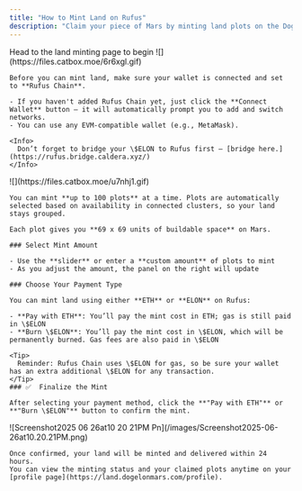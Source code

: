```yaml
---
title: "How to Mint Land on Rufus"
description: "Claim your piece of Mars by minting land plots on the Dogelon: Land on Mars metaverse. Each plot grants space to build, customize, and terraform."
---
```


<Steps>
  <Step title="Go to the Minting Site">
    <Card title="Dogelon: Land on Mars" icon="shuttle-space" href="https://land.dogelonmars.com">
      Head to the land minting page to begin
    </Card>
  </Step>
  <Step title="Connect Your Wallet">
    ![](https://files.catbox.moe/6r6xgl.gif)

    Before you can mint land, make sure your wallet is connected and set to **Rufus Chain**.

    - If you haven't added Rufus Chain yet, just click the **Connect Wallet** button — it will automatically prompt you to add and switch networks.
    - You can use any EVM-compatible wallet (e.g., MetaMask).

    <Info>
      Don’t forget to bridge your \$ELON to Rufus first — [bridge here.](https://rufus.bridge.caldera.xyz/)
    </Info>
  </Step>
  <Step title="Mint Land">
    ![](https://files.catbox.moe/u7nhj1.gif)

    You can mint **up to 100 plots** at a time. Plots are automatically selected based on availability in connected clusters, so your land stays grouped.

    Each plot gives you **69 x 69 units of buildable space** on Mars.

    ### Select Mint Amount

    - Use the **slider** or enter a **custom amount** of plots to mint
    - As you adjust the amount, the panel on the right will update

    ### Choose Your Payment Type

    You can mint land using either **ETH** or **ELON** on Rufus:

    - **Pay with ETH**: You’ll pay the mint cost in ETH; gas is still paid in \$ELON
    - **Burn \$ELON**: You’ll pay the mint cost in \$ELON, which will be permanently burned. Gas fees are also paid in \$ELON

    <Tip>
      Reminder: Rufus Chain uses \$ELON for gas, so be sure your wallet has an extra additional \$ELON for any transaction.
    </Tip>
    ### ✅  Finalize the Mint

    After selecting your payment method, click the **"Pay with ETH"** or **"Burn \$ELON"** button to confirm the mint.
  </Step>
  <Step title="Track Your Mint">
    ![Screenshot2025 06 26at10 20 21PM Pn](/images/Screenshot2025-06-26at10.20.21PM.png)

    Once confirmed, your land will be minted and delivered within 24 hours.
    You can view the minting status and your claimed plots anytime on your [profile page](https://land.dogelonmars.com/profile).
  </Step>
</Steps>